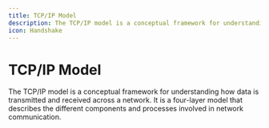 ```yaml
---
title: TCP/IP Model
description: The TCP/IP model is a conceptual framework for understanding how data is transmitted and received across a network. It is a four-layer model that describes the different components and processes involved in network communication.
icon: Handshake
---
```


# TCP/IP Model

The TCP/IP model is a conceptual framework for understanding how data is transmitted and received across a network. It is a four-layer model that describes the different components and processes involved in network communication.

